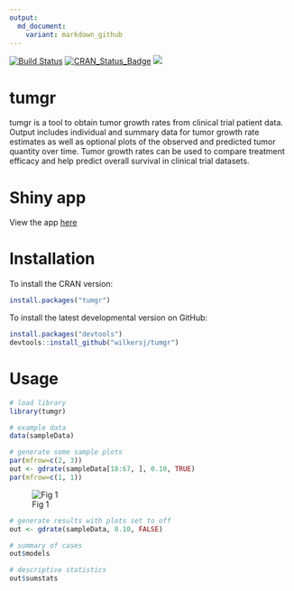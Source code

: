 ```yaml
---
output:
  md_document:
    variant: markdown_github
---
```


<!-- README.md is generated from README.Rmd. Please edit that file -->

[![Build Status](https://travis-ci.org/wilkersj/tumgr.svg?branch=master)](https://travis-ci.org/wilkersj/tumgr) [![CRAN_Status_Badge](http://www.r-pkg.org/badges/version/tumgr)](http://cran.r-project.org/package=tumgr)
[![](http://cranlogs.r-pkg.org/badges/tumgr)](http://cran.rstudio.com/web/packages/tumgr/index.html)


# tumgr
 tumgr is a tool to obtain tumor growth rates from clinical trial patient data. Output includes individual and summary data for tumor growth rate estimates as well as optional plots of the observed and predicted tumor quantity over time.  Tumor growth rates can be used to compare treatment efficacy and help predict overall survival in clinical trial datasets.

# Shiny app
View the app [here](https://wilkersj.shinyapps.io/tumgrShiny) 


# Installation
To install the CRAN version:

```r
install.packages("tumgr")  
```


To install the latest developmental version on GitHub:
```r
install.packages("devtools")
devtools::install_github("wilkersj/tumgr")
```

# Usage
```r

# load library
library(tumgr)

# example data  
data(sampleData)
```

```r
# generate some sample plots
par(mfrow=c(2, 3))
out <- gdrate(sampleData[18:67, ], 0.10, TRUE)
par(mfrow=c(1, 1))
```
![Fig 1](https://github.com/wilkersj/tumgr/blob/master/tumorgrowthrateplots.png)

```r
# generate results with plots set to off
out <- gdrate(sampleData, 0.10, FALSE)

# summary of cases
out$models

# descriptive statistics
out$sumstats
```



